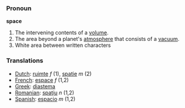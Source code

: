 === Pronoun ===

'''space'''

#The intervening contents of a [[volume]].
#The area beyond a planet's [[atmosphere]] that consists of a [[vacuum]].
#White area between written characters

=== Translations ===
*[[Dutch]]: [[ruimte]] ''f'' (1), [[spatie]] ''m'' (2)
*[[French]]: [[espace]] ''f'' (1,2)
*[[Greek]]: [[diastema]]
*[[Romanian]]: [[spaţiu]] ''n'' (1,2)
*[[Spanish]]: [[espacio]] ''m'' (1,2)